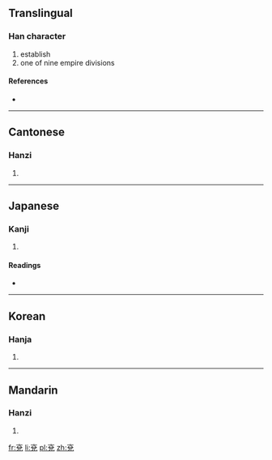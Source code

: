 {{also|兖}}
==Translingual==

===Han character===
{{Han char|rn=10|rad=儿|as=07|sn=9|four=0021<sub>6</sub>|canj=卜金口竹山 (YCRHU)}}

# establish
# one of nine empire divisions

====References====
* {{Han ref|kx=0125.150|dkj=01375|dj=0265.150|hdz=10273.100|uh=5157|ud=20823|bh=AB5E|bd=43870}}

----

==Cantonese==

===Hanzi===
{{yue-hanzi|jyut=|y=yin5|sim=兖}}

# {{defn|lang=yue|sort=儿07}}

----

==Japanese==

===Kanji===
{{ja-kanji|grade=|rs=儿07}}

# {{defn|lang=ja|sort=儿07}}

====Readings====
* {{ja-readings|on=[[えん]] (en)|kun=[[くくる]] (kukuru), [[ただしい]] (tadashii), [[まこと]] (makoto)}}

----

==Korean==

===Hanja===
{{ko-hanja|hangeul=연|rv=yeon|mr=yŏn}}

# {{defn|lang=ko|sort=儿07}}

----

==Mandarin==

===Hanzi===
{{cmn-hanzi|sim=兖|pin=[[yǎn]] ([[yan3]])|wg=yen<sup>3</sup>}}

# {{defn|lang=cmn|sort=儿07}}

[[fr:兗]]
[[li:兗]]
[[pl:兗]]
[[zh:兗]]
